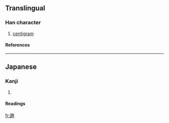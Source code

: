 ==Translingual==
===Han character===
{{Han char|rn=98|rad=瓦|as=09|sn=14|four=|canj=一弓一田土 (MNMWG)}}
# [[centigram]]
====References====
{{Han ref|kx=0750.231|dkj=21561|dj=1159.010|hdz=21428.011|uh=7505|ud=29957}}

----
==Japanese==
===Kanji===
{{ja-kanji|grade=|rs=瓦09}}
# {{defn|Japanese}} 
====Readings====
{{ja-readings|on=|kun=[[せんちぐらむ]] (senchiguramu)|nanori=}}

[[fr:甅]]